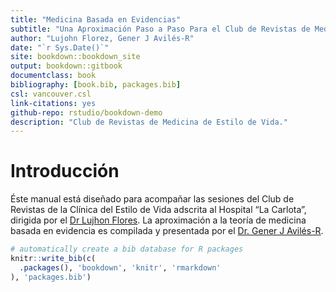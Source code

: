 ```yaml
--- 
title: "Medicina Basada en Evidencias"
subtitle: "Una Aproximación Paso a Paso Para el Club de Revistas de Medicina de Estilo de Vida."
author: "Lujohn Florez, Gener J Avilés-R"
date: "`r Sys.Date()`"
site: bookdown::bookdown_site
output: bookdown::gitbook
documentclass: book
bibliography: [book.bib, packages.bib]
csl: vancouver.csl
link-citations: yes
github-repo: rstudio/bookdown-demo
description: "Club de Revistas de Medicina de Estilo de Vida."
---
```


# Introducción

Éste manual está diseñado para acompañar las sesiones del Club de Revistas de la Clínica del Estilo de Vida adscrita al Hospital "La Carlota", dirigida por el [Dr Lujhon Flores](https://www.linkedin.com/in/lujohnflorez/).
La aproximación a la teoría de medicina basada en evidencia es compilada y presentada por el [Dr. Gener J Avilés-R](https://www.linkedin.com/in/generaviles/).


```r
# automatically create a bib database for R packages
knitr::write_bib(c(
  .packages(), 'bookdown', 'knitr', 'rmarkdown'
), 'packages.bib')
```
